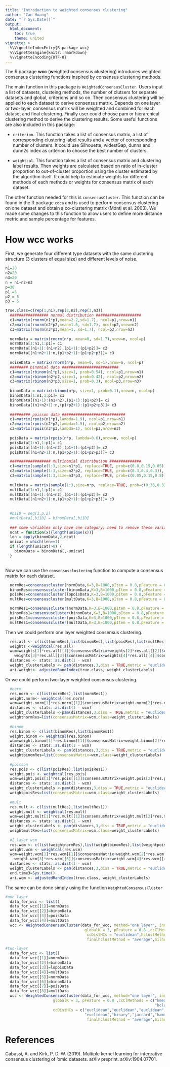 ```yaml
---
title: "Introduction to weighted consensus clustering"
author: "Can Huang"
date: "`r Sys.Date()`"
output: 
  html_document:
    toc: true
    theme: united
vignette: >
  %\VignetteIndexEntry{R package wcc}
  %\VignetteEngine{knitr::rmarkdown}
  %\VignetteEncoding{UTF-8}
---
```



The R package **wcc** (**w**eighted **c**onsensus **c**lustering) introduces weighted consensus clustering functions inspired by consensus clustering methods.

The main function in this package is `WeightedConsensusCluster`. Users input a list of datasets, clusteing methods, the number of clutsers for separate datasets and global, criterions and so on. Then consensus clustering will be applied to each dataset to derive consensus matrix. Depends on one layer or two-layer, consensus matrix will be weighted and combined for each dataset and final clustering. Finally user could choose pam or hierarchical clustering method to derive the clustering results. Some useful functions are also included in this package: 

* `criterion`. This function takes a list of consensus matrix, a list of corresponding clustering label results and a vector of corresponding number of clusters. It could use Silhouette, widestGap, dunns and dunn2s index as criterion to choose the best number of clusters.

* `weightcal`. This function takes a list of consensus matrix and clustering label results. Then weights are calculated based on ratio of in-cluster proportion to out-of-cluster proportion using the cluster estimated by the algorithm itself. It could help to estimate weights for different methods of each methods or weights for consensus matrix of each dataset.

The other function needed for this is `consensusCluster`. This function can be found in the R package `coca` and is used to perform consensus clustering on one dataset and obtain a co-clustering matrix  (Monti et al. 2003). We made some changes to this function to allow users to define more distance metric and sample percentage for features.


# How wcc works 

First, we generate four different type datasets with the same clustering structure (3 clusters of equal size) and different levels of noise.

```r
n1=20
n2=20
n3=20
n = n1+n2+n3
p=30
p1 =5
p2 = 5
p3 = 5

true.class=c(rep(1,n1),rep(2,n2),rep(3,n3))
  ################# normal distribution ####################
  c1=matrix(rnorm(n1*p1,mean=2.2,sd=1.7), ncol=p1,nrow=n1)
  c2=matrix(rnorm(n2*p2,mean=1.6, sd=1.7), ncol=p2,nrow=n2)
  c3=matrix(rnorm(n3*p3,mean=1, sd=1.7), ncol=p3,nrow=n3)
  
  normData = matrix(rnorm(n*p, mean=0, sd=1.7),nrow=n, ncol=p)
  normData[1:n1,1:p1]= c1
  normData[(n1+1):(n1+n2),(p1+1):(p1+p2)]= c2
  normData[(n1+n2+1):n,(p1+p2+1):(p1+p2+p3)]= c3
  
  noiseData = matrix(rnorm(n*p, mean=0, sd=1),nrow=n, ncol=p)
  ######## binomial data #########################
  c1=matrix(rbinom(n1*p1,size=1, prob=0.54), ncol=p1,nrow=n1)
  c2=matrix(rbinom(n2*p2,size=1, prob=0.42), ncol=p2,nrow=n2)
  c3=matrix(rbinom(n3*p3,size=1, prob=0.3), ncol=p3,nrow=n3)
  
  binomData = matrix(rbinom(n*p, size=1, prob=0.1),nrow=n, ncol=p)
  binomData[1:n1,1:p1]= c1
  binomData[(n1+1):(n1+n2),(p1+1):(p1+p2)]= c2
  binomData[(n1+n2+1):n,(p1+p2+1):(p1+p2+p3)]= c3
  
  ######### poisson data ############################
  c1=matrix(rpois(n1*p1,lambda=1.9), ncol=p1,nrow=n1)
  c2=matrix(rpois(n2*p2,lambda=1.5), ncol=p2,nrow=n2)
  c3=matrix(rpois(n3*p3,lambda=1), ncol=p3,nrow=n3)
  
  poisData = matrix(rpois(n*p, lambda=0.6),nrow=n, ncol=p)
  poisData[1:n1,1:p1]= c1
  poisData[(n1+1):(n1+n2),(p1+1):(p1+p2)]= c2
  poisData[(n1+n2+1):n,(p1+p2+1):(p1+p2+p3)]= c3

  ################## multinomial distribution ##############
  c1=matrix(sample(1:3,size=n1*p1, replace=TRUE, prob=c(0.8,0.15,0.05)), ncol=p1,nrow=n1)
  c2=matrix(sample(1:3,size=n2*p2, replace=TRUE, prob=c(0.3,0.4,0.3)), ncol=p2,nrow=n2)
  c3=matrix(sample(1:3,size=n3*p3, replace=TRUE, prob=c(0.05,0.15,0.8)), ncol=p3,nrow=n3)
  
  multData = matrix(sample(1:3,size=n*p, replace=TRUE, prob=c(0.33,0.33,0.33)),nrow=n, ncol=p)
  multData[1:n1,1:p1]= c1
  multData[(n1+1):(n1+n2),(p1+1):(p1+p2)]= c2
  multData[(n1+n2+1):n,(p1+p2+1):(p1+p2+p3)]= c3
  
  
  #biID = seq(1,p,2)
  #multData[,biID] = binomData[,biID]
  
  ### some variables only have one category; need to remove these variables
  ncat = function(x){length(unique(x))}
  len = apply(binomData,2,ncat)
  unicat = which(len==1)
  if (length(unicat)>0) {
    binomData = binomData[,-unicat]
  }
  


```

Now we can use the `consensusclustering` function to compute a consensus matrix for each dataset.

```r
  normRes=consensuscluster(normData,K=3,B=1000,pItem = 0.8,pFeature = 0.8 ,clMethod ="kmeans",finalclmethod="pam")
  binomRes=consensuscluster(binomData,K=3,B=1000,pItem = 0.8,pFeature = 0.8 ,clMethod ="kmeans",finalclmethod="pam")
  poisRes=consensuscluster(lopoisData,K=3,B=1000,pItem = 0.8,pFeature = 0.8 ,clMethod ="kmeans",finalclmethod="pam")
  multRes=consensuscluster(multData,K=3,B=1000,pItem = 0.8,pFeature = 0.8 ,clMethod ="kmeans",finalclmethod="pam")

  normRes1=consensuscluster(normData,K=3,B=1000,pItem = 0.8,pFeature = 0.8 ,clMethod ="hclust",finalclmethod="pam")
  binomRes1=consensuscluster(binomData,K=3,B=1000,pItem = 0.8,pFeature = 0.8 ,clMethod ="hclust",dist = "binary",finalclmethod="pam")
  poisRes1=consensuscluster(poisData,K=3,B=1000,pItem = 0.8,pFeature = 0.8 ,clMethod ="hclust",dist = "jaccard",finalclmethod="pam")
  multRes1=consensuscluster(multData,K=3,B=1000,pItem = 0.8,pFeature = 0.8 ,clMethod ="hclust",dist = "hamming",finalclmethod="pam")
```

Then we could perform one layer weighted consensus clustering.

```r
  res.all <- c(list(normRes),list(binomRes),list(poisRes),list(multRes))
  weights <-weightcal(res.all)
  wcm=weights[1]*res.all[[1]]$consensusMatrix+weights[2]*res.all[[2]]$consensusMatrix+
    weights[3]*res.all[[3]]$consensusMatrix+weights[4]*res.all[[4]]$consensusMatrix
  distances <- stats::as.dist(1 - wcm)
  weight_clusterLabels <- pam(distances,3,diss = TRUE,metric = "euclidean" )$clustering
  ari.weight<- adjustedRandIndex(true.class, weight_clusterLabels)
```

Or we could perform two-layer weighted consensus clustering.

```r
  #norm
  res.norm <- c(list(normRes),list(normRes1))
  weight.norm<- weightcal(res.norm)
  wcm=weight.norm[1]*res.norm[[1]]$consensusMatrix+weight.norm[2]*res.norm[[2]]$consensusMatrix
  distances <- stats::as.dist(1 - wcm)
  weight_clusterLabels <-pam(distances,3,diss = TRUE,metric = "euclidean" )$clustering
  weightnormRes=list(consensusMatrix=wcm,class=weight_clusterLabels)
  
  #binom
  res.binom <- c(list(binomRes),list(binomRes1))
  weight.binom <- weightcal(res.binom)
  wcm=weight.binom[1]*res.binom[[1]]$consensusMatrix+weight.binom[2]*res.binom[[2]]$consensusMatrix
  distances <- stats::as.dist(1 - wcm)
  weight_clusterLabels <- pam(distances,3,diss = TRUE,metric = "euclidean" )$clustering
  weightbinomRes=list(consensusMatrix=wcm,class=weight_clusterLabels)
  
  #poisson
  res.pois <- c(list(poisRes),list(poisRes1))
  weight.pois <- weightcal(res.pois)
  wcm=weight.pois[1]*res.pois[[1]]$consensusMatrix+weight.pois[2]*res.pois[[2]]$consensusMatrix
  distances <- stats::as.dist(1 - wcm)
  weight_clusterLabels <-pam(distances,3,diss = TRUE,metric = "euclidean" )$clustering
  weightpoisRes=list(consensusMatrix=wcm,class=weight_clusterLabels)
  
  #mult
  res.mult <- c(list(multRes),list(multRes1))
  weight.mult <- weightcal(res.mult)
  wcm=weight.mult[1]*res.mult[[1]]$consensusMatrix+weight.mult[2]*res.mult[[2]]$consensusMatrix
  distances <- stats::as.dist(1 - wcm)
  weight_clusterLabels <- pam(distances,3,diss = TRUE,metric = "euclidean" )$clustering
  weightmultRes=list(consensusMatrix=wcm,class=weight_clusterLabels)
  
  #2 layer wcm
  res.wcm <- c(list(weightnormRes),list(weightbinomRes),list(weightpoisRes),list(weightmultRes))
  weight.wcm <- weightcal(res.wcm)
  wcm=weight.wcm[1]*res.wcm[[1]]$consensusMatrix+weight.wcm[2]*res.wcm[[2]]$consensusMatrix+
    weight.wcm[3]*res.wcm[[3]]$consensusMatrix+weight.wcm[4]*res.wcm[[4]]$consensusMatrix
  distances <- stats::as.dist(1 - wcm)
  weight_clusterLabels <- pam(distances,3,diss = TRUE,metric = "euclidean" )$clustering
  end.time3=Sys.time()
  ari.wcm <- adjustedRandIndex(true.class, weight_clusterLabels)
```


The same can be done simply using the function `WeightedConsensusCluster`

```r
#one layer
  data_for_wcc <- list()
  data_for_wcc[[1]]=normData
  data_for_wcc[[2]]=binomData
  data_for_wcc[[3]]=poisData
  data_for_wcc[[4]]=multData
  wcc <- WeightedConsensusCluster(data_for_wcc, method="one layer", individualK = rep(3, 4),
                                   globalK = 3, pFeature = 0.8 ,ccClMethods = "k-means",
                                    ccDistHCs = "euclidean",hclustMethod = "average",finalclmethod="hclust",
                                    finalhclustMethod = "average",Silhouette=TRUE)

#two-layer
  data_for_wcc <- list()
  data_for_wcc[[1]]=normData
  data_for_wcc[[2]]=binomData
  data_for_wcc[[3]]=lopoisData
  data_for_wcc[[4]]=multData
  data_for_wcc[[5]]=normData
  data_for_wcc[[6]]=binomData
  data_for_wcc[[7]]=poisData
  data_for_wcc[[8]]=multData
  wcc <- WeightedConsensusCluster(data_for_wcc, method="one layer", individualK = rep(3, 8),
                     globalK = 3, pFeature = 0.8 ,ccClMethods = c("kmeans","kmeans","kmeans","kmeans",
                                                                  "hclust","hclust","hclust","hclust"),
                     ccDistHCs = c("euclidean","euclidean","euclidean","euclidean",
                                   "euclidean","binary","jaccard","hamming"),hclustMethod = "average",finalclmethod="hclust",
                                    finalhclustMethod = "average",Silhouette=TRUE)

```



# References 

Cabassi, A. and Kirk, P. D. W. (2019). Multiple kernel learning for integrative
consensus clustering of 'omic datasets. arXiv preprint. arXiv:1904.07701.


